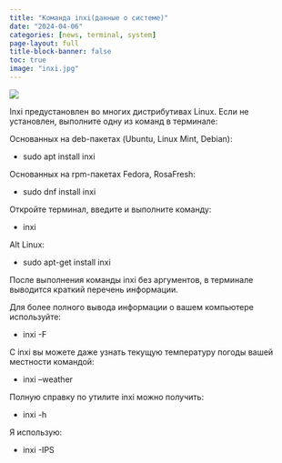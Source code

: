 ```yaml
---
title: "Команда inxi(данные о системе)"
date: "2024-04-06"
categories: [news, terminal, system]
page-layout: full
title-block-banner: false
toc: true
image: "inxi.jpg"
---
```


![](inxi -F.jpg)

Inxi предустановлен во многих дистрибутивах Linux. Если не установлен, выполните одну из команд в терминале:

Основанных на deb-пакетах (Ubuntu, Linux Mint, Debian):

- sudo apt install inxi

Основанных на rpm-пакетах Fedora, RosaFresh:

- sudo dnf install inxi

Откройте терминал, введите и выполните команду:

- inxi

Alt Linux:

- sudo apt-get install inxi

После выполнения команды inxi без аргументов, в терминале выводится краткий перечень информации.

Для более полного вывода информации о вашем компьютере используйте:

- inxi -F

С  inxi вы можете даже узнать текущую температуру погоды вашей местности командой:

- inxi --weather

Полную справку по утилите inxi можно получить:

- inxi -h

Я использую:

- inxi -IPS
